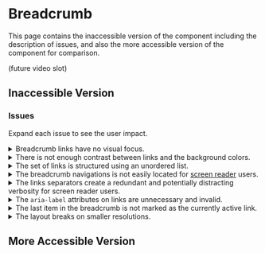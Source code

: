 
# Breadcrumb

This page contains the inaccessible version of the component including the description of issues, and also the more accessible version of the component for comparison.

(future video slot)

## Inaccessible Version

<PreviewWrapper title="Inaccessible breadcrumb" codeHref="https://codesandbox.io/s/inaccessible-breadcrumb-uvzlv4">
  <Breadcrumb />
</PreviewWrapper>

### Issues

Expand each issue to see the user impact.

<details>
  <summary>Breadcrumb links have no visual focus.</summary>
  Although the breadcrumb links are accessible by keyboard, sighted keyboard users cannot see where they are focused as there is no visual focus indicator. They are lost in the darkness.
</details>
<details>
  <summary>There is not enough contrast between links and the background colors.</summary>
  Users with moderately low vision cannot read the text because they do not see it.
</details>
<details>
  <summary>The set of links is structured using an unordered list.</summary>
  Breadcrumb follows the page structure, so the order of links is important. The ordered list should be used instead so users know of the hierarchy.
</details>
<details>
  <summary>The breadcrumb navigations is not easily located for <a href="/docs/wcag-documents/glossary-of-terms#screen-reader">screen reader</a> users.</summary>
  The <code>nav</code> element with a proper label should be used to identify the breadcrumb as a navigation landmark.
</details>
<details>
  <summary>The links separators create a redundant and potentially distracting verbosity for screen reader users.</summary>
  To prevent screen readers announcement of the visual separators between links, they should be added via CSS or hidden from assistive technologies.
</details>
<details>
  <summary>The <code>aria-label</code> attributes on links are unnecessary and invalid.</summary>
  There is no reason to put the <code>aria-label</code> on the breadcrumb links as the title inside the link is descriptive enough. Also, because the <code>aria-label</code> (&quot;Breadcrumb 1 - Perceivable&quot;) does not start with the same text as the link title (&quot;1 - Perceivable&quot;), it is impossible for users using speech recognition to interact with the link by verbal control.
</details>
<details>
  <summary>The last item in the breadcrumb is not marked as the currently active link.</summary>
  The last link should have the <code>aria-current</code> attribute to indicate the current item within a set of related elements and let users know they are currently on this page.
</details>
<details>
  <summary>The layout breaks on smaller resolutions.</summary>
  The breadcrumb items do not wrap on smaller resolutions causing content overflow and a horizontal scrollbar appears.
</details>

## More Accessible Version

<PreviewWrapper title="More accessible breadcrumb" codeHref="https://codesandbox.io/s/accessible-breadcrumb-6wf2dd">
  <AccessibleBreadcrumb />
</PreviewWrapper>
